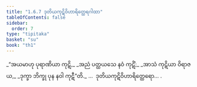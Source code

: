 ```yaml
---
title: "1.6.7 ဒုတိယကုဋိဝိဟာရိတ္ထေရဂါထာ"
tableOfContents: false
sidebar:
  order: 7
type: "tipitaka"
basket: "su"
book: "th1"
---
```



<DynamicBreadcrumb />

<Division number="57" book="th1" e="ch" v="19" p="232">

<Paragraph number="129" type="verses" book="th1">
_“အယမာဟု ပုရာဏိယာ ကုဋိ,_  
_အညံ ပတ္ထယသေ နဝံ ကုဋိံ;_  
_အာသံ ကုဋိယာ ဝိရာဇယ,_  
_ဒုက္ခာ ဘိက္ခု ပုန နဝါ ကုဋီ”တိ._  


</Paragraph>
</Division>

<Paragraph number="130" type="center" book="th1">
…  ဒုတိယကုဋိဝိဟာရိတ္ထေရော… .
</Paragraph>